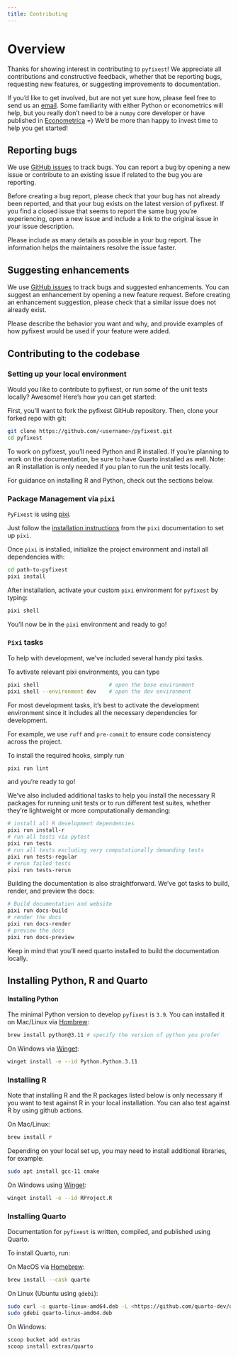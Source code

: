 ```yaml
---
title: Contributing
---
```


# Overview

Thanks for showing interest in contributing to `pyfixest`! We appreciate all
contributions and constructive feedback, whether that be reporting bugs, requesting
new features, or suggesting improvements to documentation.

If you'd like to get involved, but are not yet sure how, please feel free to send us an [email](alexander-fischer1801@t-online.de). Some familiarity with
either Python or econometrics will help, but you really don't need to be a `numpy` core developer or have published in [Econometrica](https://onlinelibrary.wiley.com/journal/14680262) =) We'd be more than happy to invest time to help you get started!

## Reporting bugs

We use [GitHub issues](https://github.com/py-econometrics/pyfixest/issues) to track bugs. You can report a bug by opening a new issue or contribute to an existing issue if
related to the bug you are reporting.

Before creating a bug report, please check that your bug has not already been reported, and that your bug exists on the latest version of pyfixest. If you find a closed issue that seems to report the same bug you're experiencing, open a new issue and include a link to the original issue in your issue description.

Please include as many details as possible in your bug report. The information helps the maintainers resolve the issue faster.

## Suggesting enhancements

We use [GitHub issues](https://github.com/py-econometrics/pyfixest/issues?q=is%3Aissue+is%3Aopen+label%3Aenhancement) to track bugs and suggested enhancements. You can suggest an enhancement by opening a new feature request. Before creating an enhancement suggestion, please check that a similar issue does not already exist.

Please describe the behavior you want and why, and provide examples of how pyfixest would be used if your feature were added.

## Contributing to the codebase

### Setting up your local environment

Would you like to contribute to pyfixest, or run some of the unit tests locally? Awesome!
Here's how you can get started:

First, you'll want to fork the pyfixest GitHub repository. Then, clone your forked repo with git:

```.bash
git clone https://github.com/<username>/pyfixest.git
cd pyfixest
```

To work on pyfixest, you'll need Python and R installed. If you're planning to work on the documentation, be sure to have Quarto installed as well.
Note: an R installation is only needed if you plan to run the unit tests locally.

For guidance on installing R and Python, check out the sections below.

### Package Management via `pixi`


`PyFixest` is using [pixi](https://pixi.sh/latest/).

Just follow the [installation instructions](https://pixi.sh/latest/#installation) from the `pixi` documentation
to set up `pixi`.

Once `pixi` is installed, initialize the project environment and install all dependencies with:

```.bash
cd path-to-pyfixest
pixi install
```

After installation, activate your custom `pixi` environment for `pyfixest` by typing:

```.bash
pixi shell
```

You'll now be in the `pixi` environment and ready to go!

### `Pixi` tasks

To help with development, we've included several handy pixi tasks.

To avtivate relevant pixi environments, you can type

```.bash
pixi shell                      # open the base environment
pixi shell --environment dev    # open the dev environment
```

For most development tasks, it’s best to activate the development environment since it includes all the necessary dependencies for development.

For example, we use `ruff` and `pre-commit` to ensure code consistency across the project.

To install the required hooks, simply run

```.bash
pixi run lint
```

and you're ready to go!

We’ve also included additional tasks to help you install the necessary R packages for running unit tests or to run different test suites, whether they’re lightweight or more computationally demanding:

```.bash
# install all R development dependencies
pixi run install-r
# run all tests via pytest
pixi run tests
# run all tests excluding very computationally demanding tests
pixi run tests-regular
# rerun failed tests
pixi run tests-rerun
```

Building the documentation is also straightforward. We’ve got tasks to build, render, and preview the docs:

```.bash
# Build documentation and website
pixi run docs-build
# render the docs
pixi run docs-render
# preview the docs
pixi run docs-preview
```

Keep in mind that you’ll need quarto installed to build the documentation locally.

## Installing Python, R and Quarto

#### Installing Python

The minimal Python version to develop `pyfixest` is `3.9`. You can installed it on Mac/Linux via [Hombrew](https://brew.sh/):

```.bash
brew install python@3.11 # specify the version of python you prefer
```

On Windows via [Winget](https://winget.run/pkg/Python/Python.3.11):
```.bash
winget install -e --id Python.Python.3.11
```

### Installing R

Note that installing R and the R packages listed below is only necessary if you want to test against R in your local installation.
You can also test against R by using github actions.

On Mac/Linux:
```.bash
brew install r
```

Depending on your local set up, you may need to install additional libraries, for
example:

```.bash
sudo apt install gcc-11 cmake
```

On Windows using [Winget](https://winget.run/pkg/RProject/R):

```.bash
winget install -e --id RProject.R
```

### Installing Quarto

Documentation for `pyfixest` is written, compiled, and published using Quarto.

To install Quarto, run:

On MacOS via [Homebrew](https://formulae.brew.sh/cask/quarto#default):

```.bash
brew install --cask quarto
```

On Linux (Ubuntu using `gdebi`):

```.bash
sudo curl -o quarto-linux-amd64.deb -L <https://github.com/quarto-dev/quarto-cli/releases/download/v${QUARTO_VERSION}/quarto-${QUARTO_VERSION}-linux-amd64.deb>
sudo gdebi quarto-linux-amd64.deb
```

On Windows:

```.bash
scoop bucket add extras
scoop install extras/quarto
```
